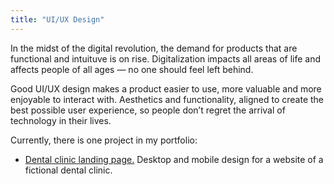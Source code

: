 ```yaml
---
title: "UI/UX Design"
---
```

In the midst of the digital revolution, the demand for products that are functional and intuituve is on rise. Digitalization impacts all areas of life and affects people of all ages — no one should feel left behind.

Good UI/UX design makes a product easier to use, more valuable and more enjoyable to interact with. Aesthetics and functionality, aligned to create the best possible user experience, so people don’t regret the arrival of technology in their lives.

Currently, there is one project in my portfolio:

- [Dental clinic landing page.](design/dental-clinic-landing.qmd){.main-link} Desktop and mobile design for a website of a fictional dental clinic. 
